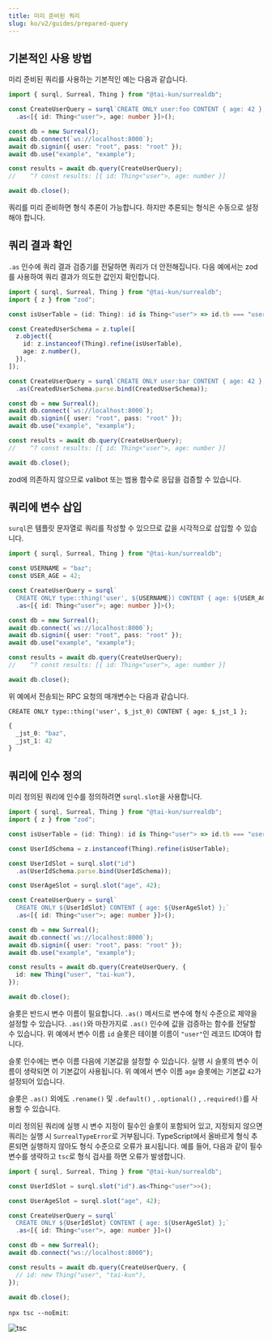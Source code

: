 ```yaml
---
title: 미리 준비된 쿼리
slug: ko/v2/guides/prepared-query
---
```


## 기본적인 사용 방법

미리 준비된 쿼리를 사용하는 기본적인 예는 다음과 같습니다.

```ts
import { surql, Surreal, Thing } from "@tai-kun/surrealdb";

const CreateUserQuery = surql`CREATE ONLY user:foo CONTENT { age: 42 };`
  .as<[{ id: Thing<"user">, age: number }]>();

const db = new Surreal();
await db.connect(`ws://localhost:8000`);
await db.signin({ user: "root", pass: "root" });
await db.use("example", "example");

const results = await db.query(CreateUserQuery);
//    ^? const results: [{ id: Thing<"user">, age: number }]

await db.close();
```

쿼리를 미리 준비하면 형식 추론이 가능합니다. 하지만 추론되는 형식은 수동으로 설정해야 합니다.

## 쿼리 결과 확인

`.as` 인수에 쿼리 결과 검증기를 전달하면 쿼리가 더 안전해집니다. 다음 예에서는 zod를 사용하여 쿼리 결과가 의도한 값인지 확인합니다.

```ts
import { surql, Surreal, Thing } from "@tai-kun/surrealdb";
import { z } from "zod";

const isUserTable = (id: Thing): id is Thing<"user"> => id.tb === "user";

const CreatedUserSchema = z.tuple([
  z.object({
    id: z.instanceof(Thing).refine(isUserTable),
    age: z.number(),
  }),
]);

const CreateUserQuery = surql`CREATE ONLY user:bar CONTENT { age: 42 };`
  .as(CreatedUserSchema.parse.bind(CreatedUserSchema));

const db = new Surreal();
await db.connect(`ws://localhost:8000`);
await db.signin({ user: "root", pass: "root" });
await db.use("example", "example");

const results = await db.query(CreateUserQuery);
//    ^? const results: [{ id: Thing<"user">, age: number }]

await db.close();
```

zod에 의존하지 않으므로 valibot 또는 범용 함수로 응답을 검증할 수 있습니다.

## 쿼리에 변수 삽입

`surql`은 템플릿 문자열로 쿼리를 작성할 수 있으므로 값을 시각적으로 삽입할 수 있습니다.

```ts
import { surql, Surreal, Thing } from "@tai-kun/surrealdb";

const USERNAME = "baz";
const USER_AGE = 42;

const CreateUserQuery = surql`
  CREATE ONLY type::thing('user', ${USERNAME}) CONTENT { age: ${USER_AGE} };`
  .as<[{ id: Thing<"user">; age: number }]>();

const db = new Surreal();
await db.connect(`ws://localhost:8000`);
await db.signin({ user: "root", pass: "root" });
await db.use("example", "example");

const results = await db.query(CreateUserQuery);
//    ^? const results: [{ id: Thing<"user">, age: number }]

await db.close();
```

위 예에서 전송되는 RPC 요청의 매개변수는 다음과 같습니다.

```text
CREATE ONLY type::thing('user', $_jst_0) CONTENT { age: $_jst_1 };
```

```ts
{
  _jst_0: "baz",
  _jst_1: 42
}
```

## 쿼리에 인수 정의

미리 정의된 쿼리에 인수를 정의하려면 `surql.slot`을 사용합니다.

```ts
import { surql, Surreal, Thing } from "@tai-kun/surrealdb";
import { z } from "zod";

const isUserTable = (id: Thing): id is Thing<"user"> => id.tb === "user";

const UserIdSchema = z.instanceof(Thing).refine(isUserTable);

const UserIdSlot = surql.slot("id")
  .as(UserIdSchema.parse.bind(UserIdSchema));

const UserAgeSlot = surql.slot("age", 42);

const CreateUserQuery = surql`
  CREATE ONLY ${UserIdSlot} CONTENT { age: ${UserAgeSlot} };`
  .as<[{ id: Thing<"user">; age: number }]>();

const db = new Surreal();
await db.connect(`ws://localhost:8000`);
await db.signin({ user: "root", pass: "root" });
await db.use("example", "example");

const results = await db.query(CreateUserQuery, {
  id: new Thing("user", "tai-kun"),
});

await db.close();
```

슬롯은 반드시 변수 이름이 필요합니다. `.as()` 메서드로 변수에 형식 수준으로 제약을 설정할 수 있습니다. `.as()`와 마찬가지로 `.as()` 인수에 값을 검증하는 함수를 전달할 수 있습니다. 위 예에서 변수 이름 `id` 슬롯은 테이블 이름이 `"user"`인 레코드 ID여야 합니다.

슬롯 인수에는 변수 이름 다음에 기본값을 설정할 수 있습니다. 실행 시 슬롯의 변수 이름이 생략되면 이 기본값이 사용됩니다. 위 예에서 변수 이름 `age` 슬롯에는 기본값 `42`가 설정되어 있습니다.

슬롯은 `.as()` 외에도 `.rename()` 및 `.default()` , `.optional()` , `.required()`를 사용할 수 있습니다.

미리 정의된 쿼리에 실행 시 변수 지정이 필수인 슬롯이 포함되어 있고, 지정되지 않으면 쿼리는 실행 시 `SurrealTypeError`로 거부됩니다. TypeScript에서 올바르게 형식 추론되면 실행하지 않아도 형식 수준으로 오류가 표시됩니다. 예를 들어, 다음과 같이 필수 변수를 생략하고 `tsc`로 형식 검사를 하면 오류가 발생합니다.

```ts
import { surql, Surreal, Thing } from "@tai-kun/surrealdb";

const UserIdSlot = surql.slot("id").as<Thing<"user">>();

const UserAgeSlot = surql.slot("age", 42);

const CreateUserQuery = surql`
  CREATE ONLY ${UserIdSlot} CONTENT { age: ${UserAgeSlot} };`
  .as<[{ id: Thing<"user">, age: number }]>()

const db = new Surreal();
await db.connect("ws://localhost:8000");

const results = await db.query(CreateUserQuery, {
  // id: new Thing("user", "tai-kun"),
});

await db.close();
```

`npx tsc --noEmit`:

![tsc](./tsc.png)
